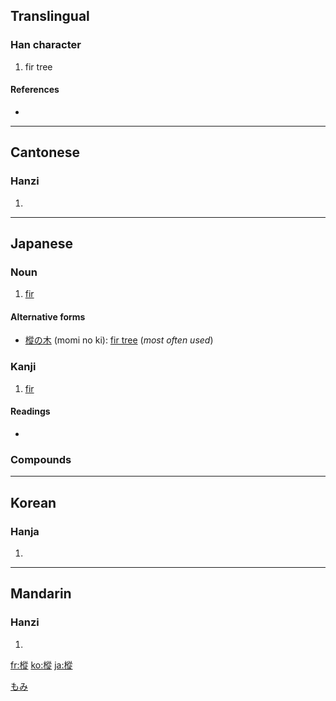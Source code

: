 {{see|枞}}
==Translingual==

===Han character===
{{Han char|rn=75|rad=木|as=11|sn=15|four=4898<sub>1</sub>|canj=木竹人人 (DHOO)}}

# fir tree

====References====
* {{Han ref|kx=0549.050|dkj=15404|dj=0937.040|hdz=21281.050|uh=6A05|ud=27141|bh=BCD7|bd=48343}}

----

==Cantonese==

===Hanzi===
{{yue-hanzi|jyut=|y=chung1}}

# {{defn|Cantonese|sort=木11}}

----

==Japanese==

===Noun===
{{ja-noun|k|hira=もみ|rom=momi|hidx=もみ}}

# [[fir]]

====Alternative forms====
* [[樅の木]] (momi no ki): [[fir tree]] (''most often used'')

===Kanji===
{{ja-kanji|grade=|rs=木11}}

# [[fir]]

====Readings====
* {{ja-readings|on=[[しょう]] (shō)|kun=[[もみ]] (momi)}}

===Compounds===

[[Category:ja:Trees|もみ]]

----

==Korean==

===Hanja===
{{ko-hanja|hangeul=종|eumhun=|rv=jong|mr=chong|y=cong}}

# {{defn|Korean|sort=木11}}

----

==Mandarin==

===Hanzi===
{{cmn-hanzi|sim=枞|pin=[[cōng]] ([[cong1]])|wg=ts'ung<sup>1</sup>}}

# {{defn|Mandarin|sort=木11}}

[[fr:樅]]
[[ko:樅]]
[[ja:樅]]